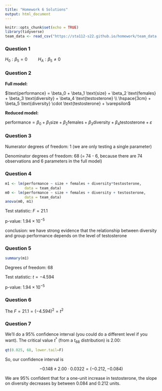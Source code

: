 ```yaml
---
title: "Homework 6 Solutions"
output: html_document
---
```


```r
knitr::opts_chunk$set(echo = TRUE)
library(tidyverse)
team_data <- read_csv("https://sta112-s22.github.io/homework/team_data.csv")
```

### Question 1

$H_0: \beta_5 = 0 \hspace{1cm} H_A: \beta_5 \neq 0$

### Question 2

**Full model:**

$\text{performance} = \beta_0 + \beta_1 \text{size} + \beta_2 \text{females} + \beta_3 \text{diversity} + \beta_4 \text{testosterone} \\ \hspace{3cm} + \beta_5 \text{diversity} \cdot \text{testosterone} + \varepsilon$

**Reduced model:**

$\text{performance} = \beta_0 + \beta_1 \text{size} + \beta_2 \text{females} + \beta_3 \text{diversity} + \beta_4 \text{testosterone} + \varepsilon$


### Question 3 

Numerator degrees of freedom: 1 (we are only testing a single parameter)

Denominator degrees of freedom: 68 (= 74 - 6, because there are 74 observations and 6 parameters in the full model)



### Question 4 

```r
m1 <- lm(performance ~ size + females + diversity*testosterone,
         data = team_data)
m0 <- lm(performance ~ size + females + diversity + testosterone,
         data = team_data)
anova(m0, m1)
```

Test statistic: $F = 21.1$ 

p-value: $1.94 \times 10^{-5}$

conclusion: we have strong evidence that the relationship between diversity and group performance depends on the level of testosterone

### Question 5

```r
summary(m1)
```

Degrees of freedom: 68

Test statistic: $t = -4.594$

p-value: $1.94 \times 10^{-5}$

### Question 6 

The $F = 21.1 = (-4.594)^2 = t^2$


### Question 7 

We'll do a 95% confidence interval (you could do a different level if you want). The critical value $t^*$ (from a $t_{68}$ distribution) is 2.00:

```r
qt(0.025, 68, lower.tail=F)
```

So, our confidence interval is 

$$-0.148 \pm 2.00 \cdot 0.0322 = (-0.212, -0.084)$$

We are 95% confident that for a one-unit increase in testosterone, the slope on diversity decreases by between 0.084 and 0.212 units. 




